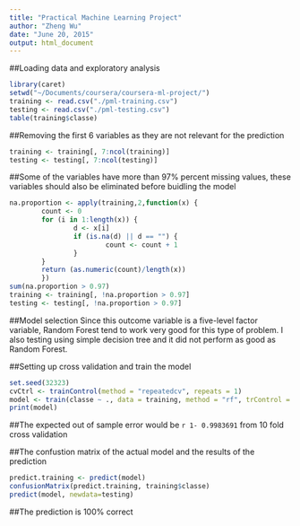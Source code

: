 ```yaml
---
title: "Practical Machine Learning Project"
author: "Zheng Wu"
date: "June 20, 2015"
output: html_document
---
```


##Loading data and exploratory analysis
```r
library(caret)
setwd("~/Documents/coursera/coursera-ml-project/")
training <- read.csv("./pml-training.csv")
testing <- read.csv("./pml-testing.csv")
table(training$classe)
```

##Removing the first 6 variables as they are not relevant for the prediction
```r
training <- training[, 7:ncol(training)]
testing <- testing[, 7:ncol(testing)]
```

##Some of the variables have more than 97% percent missing values, these variables should also be eliminated before buidling the model
```r
na.proportion <- apply(training,2,function(x) {
        count <- 0
        for (i in 1:length(x)) {
                d <- x[i]
                if (is.na(d) || d == "") {
                        count <- count + 1
                }
        }
        return (as.numeric(count)/length(x))
        })
sum(na.proportion > 0.97)
training <- training[, !na.proportion > 0.97]
testing <- testing[, !na.proportion > 0.97]
```

##Model selection
Since this outcome variable is a five-level factor variable, Random Forest tend to work very good for this type of problem. I also testing using simple decision tree and it did not perform as good as Random Forest.

##Setting up cross validation and train the model
```r
set.seed(32323)
cvCtrl <- trainControl(method = "repeatedcv", repeats = 1)
model <- train(classe ~ ., data = training, method = "rf", trControl = cvCtrl)
print(model)
```
##The expected out of sample error would be `r 1- 0.9983691` from 10 fold cross validation

##The confustion matrix of the actual model and the results of the prediction
```r
predict.training <- predict(model)
confusionMatrix(predict.training, training$classe)
predict(model, newdata=testing)
```
##The prediction is 100% correct

